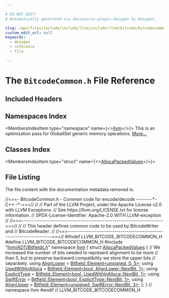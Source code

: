 ```yaml
---

# DO NOT EDIT!
# Automatically generated via docusaurus-plugin-doxygen by Doxygen.

slug: /api/files/include/include/llvm/include/llvm/bitcode/bitcodecommon-h
custom_edit_url: null
keywords:
  - doxygen
  - reference
  - file

---
```





# The `BitcodeCommon.h` File Reference

<DoxygenPage pluginConfig={pluginConfig}>



## Included Headers

<IncludesList>
<IncludesListItem
  filePath="llvm/ADT/Bitfields.h"
  permalink="/docs/api/files/include/include/llvm/include/llvm/adt/bitfields-h"
  isLocal="true" />
</IncludesList>

## Namespaces Index

<MembersIndex>

<MembersIndexItem
  type="namespace"
  name={<><a href="/docs/api/namespaces/llvm">llvm</a></>}>
This is an optimization pass for GlobalISel generic memory operations. <a href="/docs/api/namespaces/llvm/#details">More...</a>
</MembersIndexItem>

</MembersIndex>

## Classes Index

<MembersIndex>

<MembersIndexItem
  type="struct"
  name={<><a href="/docs/api/structs/llvm/allocapackedvalues">AllocaPackedValues</a></>}>
</MembersIndexItem>

</MembersIndex>


## File Listing

The file content with the documentation metadata removed is:

<ProgramListing>

<Link id="l00001" /><CodeLine lineNumber="1"><Highlight kind="comment">//===- BitcodeCommon.h - Common code for encode/decode   --------&#42;- C++ -&#42;-===//</Highlight><Highlight kind="normal"></Highlight></CodeLine>
<Link id="l00002" /><CodeLine lineNumber="2"><Highlight kind="normal"></Highlight><Highlight kind="comment">//</Highlight><Highlight kind="normal"></Highlight></CodeLine>
<Link id="l00003" /><CodeLine lineNumber="3"><Highlight kind="normal"></Highlight><Highlight kind="comment">// Part of the LLVM Project, under the Apache License v2.0 with LLVM Exceptions.</Highlight><Highlight kind="normal"></Highlight></CodeLine>
<Link id="l00004" /><CodeLine lineNumber="4"><Highlight kind="normal"></Highlight><Highlight kind="comment">// See https://llvm.org/LICENSE.txt for license information.</Highlight><Highlight kind="normal"></Highlight></CodeLine>
<Link id="l00005" /><CodeLine lineNumber="5"><Highlight kind="normal"></Highlight><Highlight kind="comment">// SPDX-License-Identifier: Apache-2.0 WITH LLVM-exception</Highlight><Highlight kind="normal"></Highlight></CodeLine>
<Link id="l00006" /><CodeLine lineNumber="6"><Highlight kind="normal"></Highlight><Highlight kind="comment">//</Highlight><Highlight kind="normal"></Highlight></CodeLine>
<Link id="l00007" /><CodeLine lineNumber="7"><Highlight kind="normal"></Highlight><Highlight kind="comment">//===----------------------------------------------------------------------===//</Highlight><Highlight kind="normal"></Highlight></CodeLine>
<Link id="l00008" /><CodeLine lineNumber="8"><Highlight kind="normal"></Highlight><Highlight kind="comment">//</Highlight><Highlight kind="normal"></Highlight></CodeLine>
<Link id="l00009" /><CodeLine lineNumber="9"><Highlight kind="normal"></Highlight><Highlight kind="comment">// This header defines common code to be used by BitcodeWriter and</Highlight><Highlight kind="normal"></Highlight></CodeLine>
<Link id="l00010" /><CodeLine lineNumber="10"><Highlight kind="normal"></Highlight><Highlight kind="comment">// BitcodeReader.</Highlight><Highlight kind="normal"></Highlight></CodeLine>
<Link id="l00011" /><CodeLine lineNumber="11"><Highlight kind="normal"></Highlight><Highlight kind="comment">//</Highlight><Highlight kind="normal"></Highlight></CodeLine>
<Link id="l00012" /><CodeLine lineNumber="12"><Highlight kind="normal"></Highlight><Highlight kind="comment">//===----------------------------------------------------------------------===//</Highlight><Highlight kind="normal"></Highlight></CodeLine>
<Link id="l00013" /><CodeLine lineNumber="13"><Highlight kind="normal"></Highlight></CodeLine>
<Link id="l00014" /><CodeLine lineNumber="14"><Highlight kind="normal"></Highlight><Highlight kind="preprocessor">#ifndef LLVM&#95;BITCODE&#95;BITCODECOMMON&#95;H</Highlight><Highlight kind="normal"></Highlight></CodeLine>
<Link id="l00015" /><CodeLine lineNumber="15"><Highlight kind="normal"></Highlight><Highlight kind="preprocessor">#define LLVM&#95;BITCODE&#95;BITCODECOMMON&#95;H</Highlight><Highlight kind="normal"></Highlight></CodeLine>
<Link id="l00016" /><CodeLine lineNumber="16"><Highlight kind="normal"></Highlight></CodeLine>
<Link id="l00017" /><CodeLine lineNumber="17"><Highlight kind="normal"></Highlight><Highlight kind="preprocessor">#include &quot;<a href="/docs/api/files/include/include/llvm/include/llvm/adt/bitfields-h">llvm/ADT/Bitfields.h</a>&quot;</Highlight><Highlight kind="normal"></Highlight></CodeLine>
<Link id="l00018" /><CodeLine lineNumber="18"><Highlight kind="normal"></Highlight></CodeLine>
<Link id="l00019" /><CodeLine lineNumber="19"><Highlight kind="normal"></Highlight><Highlight kind="keyword">namespace </Highlight><Highlight kind="normal"><a href="/docs/api/namespaces/llvm">llvm</a> &#123;</Highlight></CodeLine>
<Link id="l00020" /><CodeLine lineNumber="20"><Highlight kind="normal"></Highlight></CodeLine>
<Link id="l00021" /><CodeLine lineNumber="21" lineLink="/docs/api/structs/llvm/allocapackedvalues"><Highlight kind="normal"></Highlight><Highlight kind="keyword">struct </Highlight><Highlight kind="normal"><a href="/docs/api/structs/llvm/allocapackedvalues">AllocaPackedValues</a> &#123;</Highlight></CodeLine>
<Link id="l00022" /><CodeLine lineNumber="22"><Highlight kind="normal">  </Highlight><Highlight kind="comment">// We increased the number of bits needed to represent alignment to be more</Highlight><Highlight kind="normal"></Highlight></CodeLine>
<Link id="l00023" /><CodeLine lineNumber="23"><Highlight kind="normal">  </Highlight><Highlight kind="comment">// than 5, but to preserve backward compatibility we store the upper bits</Highlight><Highlight kind="normal"></Highlight></CodeLine>
<Link id="l00024" /><CodeLine lineNumber="24"><Highlight kind="normal">  </Highlight><Highlight kind="comment">// separately.</Highlight><Highlight kind="normal"></Highlight></CodeLine>
<Link id="l00025" /><CodeLine lineNumber="25" lineLink="/docs/api/structs/llvm/allocapackedvalues/#a54703ef934fa504b4c9c5f23c2e19f84"><Highlight kind="normal">  </Highlight><Highlight kind="keyword">using </Highlight><Highlight kind="normal"><a href="/docs/api/structs/llvm/allocapackedvalues/#a54703ef934fa504b4c9c5f23c2e19f84">AlignLower</a> = <a href="/docs/api/structs/llvm/bitfield/element">Bitfield::Element&lt;unsigned, 0, 5&gt;</a>;</Highlight></CodeLine>
<Link id="l00026" /><CodeLine lineNumber="26" lineLink="/docs/api/structs/llvm/allocapackedvalues/#a1ed6c4b282d36b8766b601c6a833c7c6"><Highlight kind="normal">  </Highlight><Highlight kind="keyword">using </Highlight><Highlight kind="normal"><a href="/docs/api/structs/llvm/allocapackedvalues/#a1ed6c4b282d36b8766b601c6a833c7c6">UsedWithInAlloca</a> = <a href="/docs/api/structs/llvm/bitfield/element">Bitfield::Element&lt;bool, AlignLower::NextBit, 1&gt;</a>;</Highlight></CodeLine>
<Link id="l00027" /><CodeLine lineNumber="27" lineLink="/docs/api/structs/llvm/allocapackedvalues/#abd6ffbf6e1ae5e524f5866f1fdb74d9b"><Highlight kind="normal">  </Highlight><Highlight kind="keyword">using </Highlight><Highlight kind="normal"><a href="/docs/api/structs/llvm/allocapackedvalues/#abd6ffbf6e1ae5e524f5866f1fdb74d9b">ExplicitType</a> = <a href="/docs/api/structs/llvm/bitfield/element">Bitfield::Element&lt;bool, UsedWithInAlloca::NextBit, 1&gt;</a>;</Highlight></CodeLine>
<Link id="l00028" /><CodeLine lineNumber="28" lineLink="/docs/api/structs/llvm/allocapackedvalues/#ac1a52b6305f5c9f377748c774af9ecd3"><Highlight kind="normal">  </Highlight><Highlight kind="keyword">using </Highlight><Highlight kind="normal"><a href="/docs/api/structs/llvm/allocapackedvalues/#ac1a52b6305f5c9f377748c774af9ecd3">SwiftError</a> = <a href="/docs/api/structs/llvm/bitfield/element">Bitfield::Element&lt;bool, ExplicitType::NextBit, 1&gt;</a>;</Highlight></CodeLine>
<Link id="l00029" /><CodeLine lineNumber="29" lineLink="/docs/api/structs/llvm/allocapackedvalues/#a9c9d105030b0253402c7d78e947fb63c"><Highlight kind="normal">  </Highlight><Highlight kind="keyword">using </Highlight><Highlight kind="normal"><a href="/docs/api/structs/llvm/allocapackedvalues/#a9c9d105030b0253402c7d78e947fb63c">AlignUpper</a> = <a href="/docs/api/structs/llvm/bitfield/element">Bitfield::Element&lt;unsigned, SwiftError::NextBit, 3&gt;</a>;</Highlight></CodeLine>
<Link id="l00030" /><CodeLine lineNumber="30"><Highlight kind="normal">&#125;;</Highlight></CodeLine>
<Link id="l00031" /><CodeLine lineNumber="31"><Highlight kind="normal"></Highlight></CodeLine>
<Link id="l00032" /><CodeLine lineNumber="32"><Highlight kind="normal">&#125; </Highlight><Highlight kind="comment">// namespace llvm</Highlight><Highlight kind="normal"></Highlight></CodeLine>
<Link id="l00033" /><CodeLine lineNumber="33"><Highlight kind="normal"></Highlight></CodeLine>
<Link id="l00034" /><CodeLine lineNumber="34"><Highlight kind="normal"></Highlight><Highlight kind="preprocessor">#endif </Highlight><Highlight kind="comment">// LLVM&#95;BITCODE&#95;BITCODECOMMON&#95;H</Highlight><Highlight kind="normal"></Highlight></CodeLine>

</ProgramListing>

</DoxygenPage>
